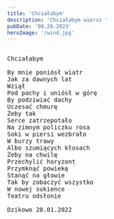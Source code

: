 ```yaml
---
title: 'Chciałabym'
description: 'Chciałabym wiersz '
pubDate: '09.26.2023'
heroImage: '/wind.jpg'
---
```

<pre>

Chciałabym

By mnie poniósł wiatr
Jak za dawnych lat
Wziął
Pod pachy i uniósł w górę
By podziwiać dachy
Uczesać chmurę
Żeby tak
Serce zatrzepotało
Na zimnym policzku rosa
Soki w piersi wezbrało 
W burzy trawy
Albo szumiących kłosach
Żeby na chwilę 
Przechylić horyzont
Przymknąć powiekę
Stanąć na głowie
Tak by zobaczyć wszystko
W nowej sukience
Teatru odsłonie

Dzikowo 20.01.2022
  
</pre>
